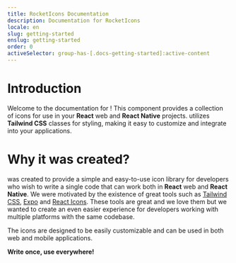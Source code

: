 ```yaml
---
title: RocketIcons Documentation
description: Documentation for RocketIcons
locale: en
slug: getting-started
enslug: getting-started
order: 0
activeSelector: group-has-[.docs-getting-started]:active-content
---
```



# Introduction

Welcome to the documentation for <RocketIconsText className="text-slate-900 dark:text-white" />!
This component provides a collection of icons for use in your **React** web and **React Native** projects.
<RocketIconsText className="text-slate-900 dark:text-white" /> utilizes **Tailwind CSS** classes for styling, making it easy to customize and integrate into your applications.

# Why it was created?

<RocketIconsText className="text-slate-900 dark:text-white" /> was created to provide a simple and
easy-to-use icon library for developers who wish to write a single code that can
work both in **React** web and **React Native**. We were motivated by the existence of great
tools such as
[Tailwind CSS](https://tailwindcss.com/),
[Expo](https://expo.dev/) and
[React Icons](https://react-icons.github.io/react-icons/).
These tools are great and we love them but we wanted to create an even easier experience
 for developers working with multiple platforms with the same codebase.

The icons are designed to be easily customizable and can be used in both web
and mobile applications.

**Write once, use everywhere!**

<Usage />
